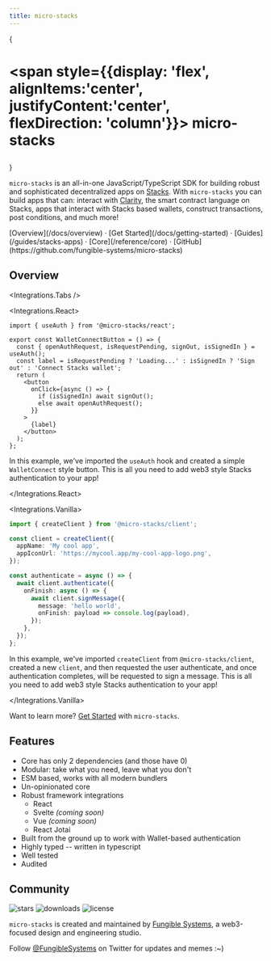 ```yaml
---
title: micro-stacks
---
```



{<h1 className="text-center font-extrabold md:text-5xl mt-8">

<span style={{display: 'flex', alignItems:'center', justifyContent:'center', flexDirection: 'column'}}>
<Logo size='64' />
<span>micro-stacks</span>
</span>
</h1>}

`micro-stacks` is an all-in-one JavaScript/TypeScript SDK for building robust and sophisticated decentralized apps on [Stacks](https://stacks.co).
With `micro-stacks` you can build apps that can: interact with [Clarity](https://clarity-lang.org), the smart contract language on Stacks,
apps that interact with Stacks based wallets, construct transactions, post conditions, and much more!

<div className="mt-16 mb-20 text-center">
  [Overview](/docs/overview) · [Get Started](/docs/getting-started) · [Guides](/guides/stacks-apps)
  · [Core](/reference/core) · [GitHub](https://github.com/fungible-systems/micro-stacks)
</div>

## Overview

<Integrations.Tabs />

<Integrations.React>

```tsx
import { useAuth } from '@micro-stacks/react';

export const WalletConnectButton = () => {
  const { openAuthRequest, isRequestPending, signOut, isSignedIn } = useAuth();
  const label = isRequestPending ? 'Loading...' : isSignedIn ? 'Sign out' : 'Connect Stacks wallet';
  return (
    <button
      onClick={async () => {
        if (isSignedIn) await signOut();
        else await openAuthRequest();
      }}
    >
      {label}
    </button>
  );
};
```

In this example, we've imported the `useAuth` hook and created a simple `WalletConnect` style button. This is all you need to add
web3 style Stacks authentication to your app!

</Integrations.React>

<Integrations.Vanilla>

```typescript
import { createClient } from '@micro-stacks/client';

const client = createClient({
  appName: 'My cool app',
  appIconUrl: 'https://mycool.app/my-cool-app-logo.png',
});

const authenticate = async () => {
  await client.authenticate({
    onFinish: async () => {
      await client.signMessage({
        message: 'hello world',
        onFinish: payload => console.log(payload),
      });
    },
  });
};
```

In this example, we've imported `createClient` from `@micro-stacks/client`, created a new `client`, and then requested the user
authenticate, and once authentication completes, will be requested to sign a message. This is all you need to add web3 style
Stacks authentication to your app!

</Integrations.Vanilla>

Want to learn more? [Get Started](/docs/getting-started) with `micro-stacks`.

## Features

- Core has only 2 dependencies (and those have 0)
- Modular: take what you need, leave what you don't
- ESM based, works with all modern bundlers
- Un-opinionated core
- Robust framework integrations
  - React
  - Svelte _(coming soon)_
  - Vue _(coming soon)_
  - React Jotai
- Built from the ground up to work with Wallet-based authentication
- Highly typed -- written in typescript
- Well tested
- Audited

## Community

<p className="flex h-6">
  <img
    alt="stars"
    src="https://badgen.net/github/stars/fungible-systems/micro-stacks"
    className="inline-block mr-2"
  />
  <img alt="downloads" src="https://badgen.net/npm/dt/micro-stacks" className="inline-block mr-2" />
  <img
    alt="license"
    src="https://badgen.net/npm/license/micro-stacks"
    className="inline-block mr-2"
  />
</p>

`micro-stacks` is created and maintained by [Fungible Systems](https://fungible.systems), a web3-focused design and engineering studio.

Follow [@FungibleSystems](https://twitter.com/FungibleSystems) on Twitter for updates and memes :~)
